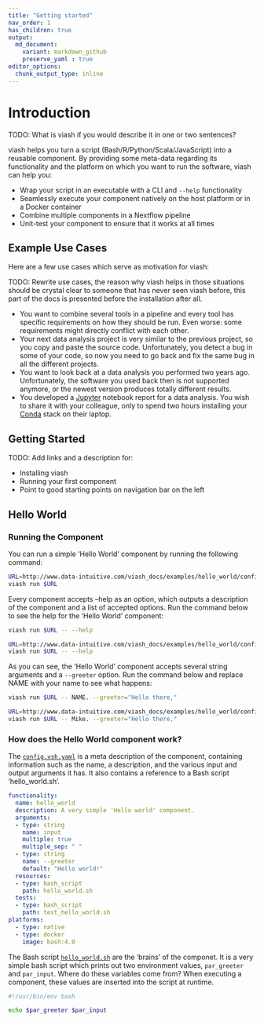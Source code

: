 ```yaml
---
title: "Getting started"
nav_order: 1
has_children: true
output:
  md_document:
    variant: markdown_github
    preserve_yaml : true
editor_options: 
  chunk_output_type: inline
---
```


# Introduction

TODO: What is viash if you would describe it in one or two sentences?

viash helps you turn a script (Bash/R/Python/Scala/JavaScript) into a reusable component. 
By providing some meta-data regarding its functionality and
the platform on which you want to run the software, viash can help you:

* Wrap your script in an executable with a CLI and `--help` functionality
* Seamlessly execute your component natively on the host platform or in a Docker container
* Combine multiple components in a Nextflow pipeline
* Unit-test your component to ensure that it works at all times

## Example Use Cases

Here are a few use cases which serve as motivation for viash:

TODO: Rewrite use cases, the reason why viash helps in those situations should be crystal clear to someone that has never seen viash before, this part of the docs is presented before the installation after all.

* You want to combine several tools in a pipeline and every tool has specific requirements on how they should be run. Even worse: some requirements might directly conflict with each other.
* Your next data analysis project is very similar to the previous project, so you copy and paste the source code. Unfortunately, you detect a bug in some of your code, so now you need to go back and fix the same bug in all the different projects.
* You want to look back at a data analysis you performed two years ago. Unfortunately, the software you used back then is not supported anymore, or the newest version produces totally different results.
* You developed a [Jupyter](https://jupyter.org/) notebook report for a data analysis. You wish to share it with your colleague, only to spend two hours installing your [Conda](https://docs.conda.io/) stack on their laptop.

## Getting Started

TODO: Add links and a description for:

- Installing viash
- Running your first component
- Point to good starting points on navigation bar on the left

## Hello World

### Running the Component

You can run a simple 'Hello World' component by running the following command:
```bash
URL=http://www.data-intuitive.com/viash_docs/examples/hello_world/config.vsh.yaml
viash run $URL
```

Every component accepts --help as an option, which outputs a description of the component and a list of accepted options. Run the command below to see the help for the 'Hello World' component:
```bash
viash run $URL -- --help
```
```bash
URL=http://www.data-intuitive.com/viash_docs/examples/hello_world/config.vsh.yaml
viash run $URL -- --help
```

As you can see, the 'Hello World' component accepts several string arguments and a `--greeter` option. Run the command below and replace NAME with your name to see what happens:
```bash
viash run $URL -- NAME. --greeter="Hello there,"
```
```bash
URL=http://www.data-intuitive.com/viash_docs/examples/hello_world/config.vsh.yaml
viash run $URL -- Mike. --greeter="Hello there,"
```

### How does the Hello World component work?

The [`config.vsh.yaml`](http://www.data-intuitive.com/viash_docs/examples/hello_world/config.vsh.yaml) is a meta description of the component, containing information such as the name, a description, and the various input and output arguments it has. It also contains a reference to a Bash script 'hello_world.sh'.

```yaml
functionality:
  name: hello_world
  description: A very simple 'Hello world' component.
  arguments:
  - type: string
    name: input
    multiple: true
    multiple_sep: " "
  - type: string
    name: --greeter
    default: "Hello world!"
  resources:
  - type: bash_script
    path: hello_world.sh
  tests:
  - type: bash_script
    path: test_hello_world.sh
platforms:
  - type: native
  - type: docker
    image: bash:4.0
```

The Bash script [`hello_world.sh`](http://www.data-intuitive.com/viash_docs/examples/hello_world/hello_world.sh) are the 'brains' of the componet. It is a very simple bash script which prints out two environment values, `par_greeter` and `par_input`. Where do these variables come from? When executing a component, these values are inserted into the script at runtime.

```bash
#!/usr/bin/env bash

echo $par_greeter $par_input
```
